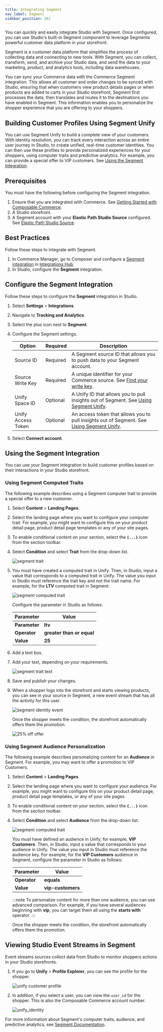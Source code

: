 ```yaml
---
title: Integrating Segment
nav_label: Segment
sidebar_position: 261
---
```


You can quickly and easily integrate Studio with Segment. Once configured, you can use Studio's built-in Segment component to leverage Segments powerful customer data platform in your storefront.

Segment is a customer data platform that simplifies the process of collecting data and connecting to new tools. With Segment, you can collect, transform, send, and archive your Studio data, and send the data to your marketing, product, and analytics tools, including data warehouses.

You can sync your Commerce data with the Commerce Segment integration. This allows all customer and order changes to be synced with Studio, ensuring that when customers view product details pages or when products are added to carts in your Studio storefront, Segment first processes the data, then translates and routes it to the destinations you have enabled in Segment. This information enables you to personalize the shopper experience that you are offering to your shoppers.

## Building Customer Profiles Using Segment Unify

You can use Segment Unify to build a complete view of your customers. With identity resolution, you can track every interaction across an entire user journey in Studio, to create unified, real-time customer identities. You can then use these profiles to provide personalized experiences for your shoppers, using computer traits and predictive analytics. For example, you can provide a special offer to VIP customers. See [Using the Segment Integration](#using-the-segment-integration).

## Prerequisites

You must have the following before configuring the Segment integration.

1. Ensure that you are integrated with Commerce. See [Getting Started with Composable Commerce](/docs/studio/getting-started-with-epcc).
2. A Studio storefront.
3. A Segment account with your **Elastic Path Studio Source** configured. See [Elastic Path Studio Source](https://segment.com/docs/connections/sources/catalog/cloud-apps/elastic-path-cx-studio/).

## Best Practices

Follow these steps to integrate with Segment.

1. In Commerce Manager, go to Composer and configure a [Segment integration](/docs/composer/integration-hub/customer-management/segment) in [Integrations Hub](/docs/composer/integration-hub/integrations-hub).
2. In Studio, configure the **Segment** integration.

## Configure the Segment Integration

Follow these steps to configure the **Segment** integration in Studio.

1. Select **Settings** > **Integrations**.
2. Navigate to **Tracking and Analytics**.
3. Select the plus icon next to **Segment**.
4. Configure the Segment settings.

   | Option             | Required | Description                                                                                                                                               | 
    |--------------------|----------|-----------------------------------------------------------------------------------------------------------------------------------------------------------|
   | Source ID          | Required | A Segment source ID that allows you to push data to your Segment account.                                                                                 |
   | Source Write Key   | Required | A unique identifier for your Commerce source. See [Find your write key](https://segment.com/docs/getting-started/02-simple-install/#find-your-write-key). |
   | Unify Space ID     | Optional | A Unify ID that allows you to pull insights out of Segment. See [Using Segment Unify](#using-segment-unify).                                              |
   | Unify Access Token | Optional | An access token that allows you to pull insights out of Segment. See [Using Segment Unify](#using-segment-unify).                                              |                                                                               |

5. Select **Connect account**.

## Using the Segment Integration

You can use your Segment integration to build customer profiles based on their interactions in your Studio storefront.

### Using Segment Computed Traits

The following example describes using a Segment computer trait to provide a special offer to a new customer.

1. Select **Content** > **Landing Pages**.
2. Select the landing page where you want to configure your computer trait. For example, you might want to configure this on your product detail page, product detail page templates or any of your site pages.
3. To enable conditional content on your section, select the **```{...}```** icon from the section toolbar.
4. Select **Condition** and select **Trait** from the drop-down list.

   ![segment trait](/assets/segment_trait.png)
5. You must have created a computed trait in Unify. Then, in Studio, input a value that corresponds to  a computed trait in Unify. The value you input in Studio must reference the trait key and not the trait name. For example, for the **LTV** computed trait in Segment:

   ![segment computed trait](/assets/segment_computed_trait.png)

   Configure the parameter in Studio as follows:

   | Parameter     | Value                     |
   |---------------|---------------------------|
   | **Parameter** | **ltv**                   |
   | **Operator**  | **greater than or equal** |
   | **Value**     | **25**                    |
6. Add a text box.
7. Add your text, depending on your requirements.

   ![segment trait text](/assets/segment_text.png)
8. Save and publish your changes.
9. When a shopper logs into the storefront and starts viewing products, you can see in your source in Segment, a new event stream that has all the activity for this user.

   ![segment identity event](/assets/segment_identity_event.png)

   Once the shopper meets the condition, the storefront automatically offers them the promotion.

   ![25% off offer](/assets/segment_offer.png)

### Using Segment Audience Personalization

The following example describes personalizing content for an **Audience** in Segment. For example, you may want to offer a promotion to VIP Customers.

1. Select **Content** > **Landing Pages**.
2. Select the landing page where you want to configure your audience. For example, you might want to configure this on your product detail page, product detail page templates, or any of your site pages.
3. To enable conditional content on your section, select the **`{...}`** icon from the section toolbar.
4. Select **Condition** and select **Audience** from the drop-down list.

   ![segment computed trait](/assets/segment_audience.png)

   You must have defined an audience in Unify, for example, **VIP Customers**. Then, in Studio, input a value that corresponds to your audience in Unify. The value you input in Studio must reference the audience key. For example, for the **VIP Customers** audience in Segment, configure the parameter in Studio as follows:

   | Parameter            | Value             |
      |----------------------|-------------------|
   | **Operator**         | **equals**        |
   | **Value**            | **vip-customers** |

   :::note
   To personalize content for more than one audience, you can use advanced comparison. For example, if you have several audiences beginning with **vip**, you can target them all using the **starts with** operator.
   :::

   Once the shopper meets the condition, the storefront automatically offers them the promotion.

## Viewing Studio Event Streams in Segment

Event streams sources collect data from Studio to monitor shoppers actions in your Studio storefronts.

1. If you go to **Unify** > **Profile Explorer**, you can see the profile for the shopper.

   ![unify customer profile](/assets/unify_profile.png)
2. In addition, if you select a user, you can view the `user_id` for the shopper. This is also the Composable Commerce account number.

   ![unify_identity](/assets/unify_id.png)

For more information about Segment's computer traits, audience, and predictive analytics, see [Segment Documentation](https://segment.com/docs/).
